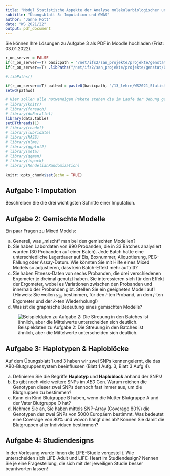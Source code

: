```yaml
---
title: "Modul Statistische Aspekte der Analyse molekularbiologischer und genetischer Daten"
subtitle: "Übungsblatt 5: Imputation und GWAS"
author: "Janne Pott"
date: "WS 2021/22"
output: pdf_document
---
```


Sie können Ihre Lösungen zu Aufgabe 3 als PDF in Moodle hochladen (Frist: 03.01.2022). 

```r
r_on_server = FALSE
if(r_on_server==T) basicpath = "/net/ifs2/san_projekte/projekte/genstat/"  else basicpath =  "C:/Users/janne/Documents/R/Test/Teaching_WS2122/"
if(r_on_server==T) .libPaths("/net/ifs2/san_projekte/projekte/genstat/07_programme/rpackages/amanMRO/") 

#.libPaths()

if(r_on_server==T) pathwd = paste0(basicpath, "/13_lehre/WS2021_Statistik/uebung/Theorie/") else pathwd = paste0(basicpath,"Exercises_classic/")
setwd(pathwd)

# Hier sollen alle notwendigen Pakete stehen die im Laufe der Uebung genutzt werden
# library(knitr)
# library(foreach)
# library(doParallel)
library(data.table)
setDTthreads(1)
# library(readxl)
# library(lubridate)
# library(MASS)
# library(nlme)
# library(ggplot2)
# library(meta)
# library(qqman)
# library(ivpack)
# library(MendelianRandomization)

knitr::opts_chunk$set(echo = TRUE)

```

## Aufgabe 1: Imputation

Beschreiben Sie die drei wichtigsten Schritte einer Imputation.

## Aufgabe 2: Gemischte Modelle

Ein paar Fragen zu Mixed Models: 

a) Generell, was „mischt“ man bei den gemischten Modellen?
b) Sie haben Labordaten von 990 Probanden, die in 33 Batches analysiert wurden (30 Probanden auf einer Batch). Jede Batch hatte eine unterschiedliche Lagerdauer auf Eis, Boxnummer, Aliquotierung, PEG-Fällung oder Assay-Datum. Wie könnten Sie mit Hilfe eines Mixed Models so adjustieren, dass kein Batch-Effekt mehr auftritt?
c) Sie haben Fitness-Daten von sechs Probanden, die drei verschiedenen Ergometer je dreimal genutzt haben. Sie interessieren sich für den Effekt der Ergometer, wobei es Variationen zwischen den Probanden und innerhalb der Probanden gibt. Stellen Sie ein geeignetes Modell auf! (Hinweis: Sie wollen $y_{ijk}$ bestimmen, für den $i$-ten Proband, an dem $j$-ten Ergometer und der $k$-ten Wiederholung!) 
d) Was ist die graphische Bedeutung eines gemischten Modells?

![Beispieldaten zu Aufgabe 2: Die Streuung in den Batches ist ähnlich, aber die Mittelwerte unterscheiden sich deutlich.](figures/Blatt5_VorBatchKorrektur.jpg)

## Aufgabe 3: Haplotypen & Haploblöcke

Auf dem Übungsblatt 1 und 3 haben wir zwei SNPs kennengelernt, die das AB0-Blutgruppensystem beeinflussen (Blatt 1 Aufg. 3, Blatt 3 Aufg 4). 

a) Definieren Sie die Begriffe **Haplotyp** und **Haploblock** anhand der SNPs!
b) Es gibt noch viele weitere SNPs im *AB0* Gen. Warum reichen die Genotypen dieser zwei SNPs dennoch fast immer aus, um die Blutgruppen zu bestimmen?
c) Kann ein Kind Blutgruppe B haben, wenn die Mutter Blutgruppe A und der Vater Blutgruppe O hat?
d) Nehmen Sie an, Sie haben mittels SNP-Array (Coverage 80%) die Genotypen der zwei SNPs von 5000 Europäern bestimmt. Was bedeutet eine Coverage von 80% und wovon hängt dies ab? Können Sie damit die Blutgruppen aller Individuen bestimmen?

## Aufgabe 4: Studiendesigns

In der Vorlesung wurde Ihnen die LIFE-Studie vorgestellt. Wie unterscheiden sich LIFE-Adult und LIFE-Heart im Studiendesign? Nennen Sie je eine Fragestellung, die sich mit der jeweiligen Studie besser beantworten lassen!


